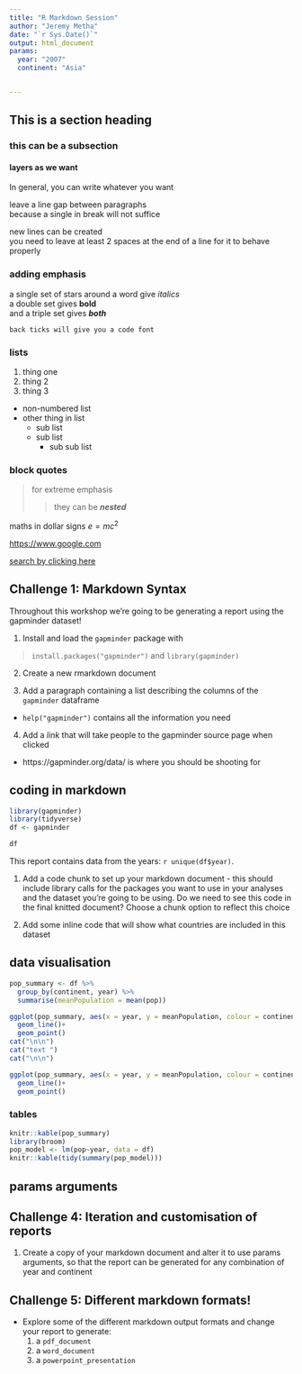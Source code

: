 ```yaml
---
title: "R Markdown Session"
author: "Jeremy Metha"
date: "`r Sys.Date()`"
output: html_document
params:
  year: "2007"
  continent: "Asia"


---
```


## This is a section heading

### this can be a subsection

#### layers as we want

In general, you can write whatever you want

leave a line gap between paragraphs  
because a single in break will not suffice

new lines can be created  
you need to leave at least 2 spaces at the end of a line for it to behave properly

### adding emphasis

a single set of stars around a word give *italics*  
a double set gives **bold**  
and a triple set gives ***both***

`back ticks will give you a code font`

### lists

  1. thing one
  2. thing 2
  3. thing 3
  
- non-numbered list
- other thing in list
  - sub list
  - sub list
    - sub sub list
  
### block quotes

> for extreme emphasis
>
>> they can be ***nested***

maths in dollar signs
$e = mc^2$

<https://www.google.com>

[search by clicking here](www.google.com)

## Challenge 1: Markdown Syntax

Throughout this workshop we're going to be generating a report using the gapminder dataset!

1. Install and load the `gapminder` package with 

> `install.packages("gapminder")` and `library(gapminder)` 

2. Create a new rmarkdown document


3. Add a paragraph containing a list describing the columns of the `gapminder` dataframe
  * `help("gapminder")` contains all the information you need
  
4. Add a *link* that will take people to the gapminder source page when clicked
  * https://gapminder.org/data/ is where you should be shooting for


## coding in markdown

```r
library(gapminder)
library(tidyverse)
df <- gapminder

df

```

This report contains data from the years: `r unique(df$year)`.



1. Add a code chunk to set up your markdown document - this should include library calls for the packages you want to use in your analyses and the dataset you're going to be using. Do we need to see this code in the final knitted document? Choose a chunk option to reflect this choice

2. Add some inline code that will show what countries are included in this dataset


## data visualisation


```r


pop_summary <- df %>% 
  group_by(continent, year) %>% 
  summarise(meanPopulation = mean(pop))

ggplot(pop_summary, aes(x = year, y = meanPopulation, colour = continent))+
  geom_line()+
  geom_point()
cat("\n\n")
cat("text ")
cat("\n\n")

ggplot(pop_summary, aes(x = year, y = meanPopulation, colour = continent))+
  geom_line()+
  geom_point()


```
### tables

```r
knitr::kable(pop_summary)
library(broom)
pop_model <- lm(pop~year, data = df)
knitr::kable(tidy(summary(pop_model)))

```


## params arguments



## Challenge 4: Iteration and customisation of reports


1. Create a copy of your markdown document and alter it to use params arguments, so that the report can be generated for any combination of year and continent





## Challenge 5: Different markdown formats!

* Explore some of the different markdown output formats and change your report to generate:
  1. a `pdf_document`
  2. a `word_document`
  3. a `powerpoint_presentation`


